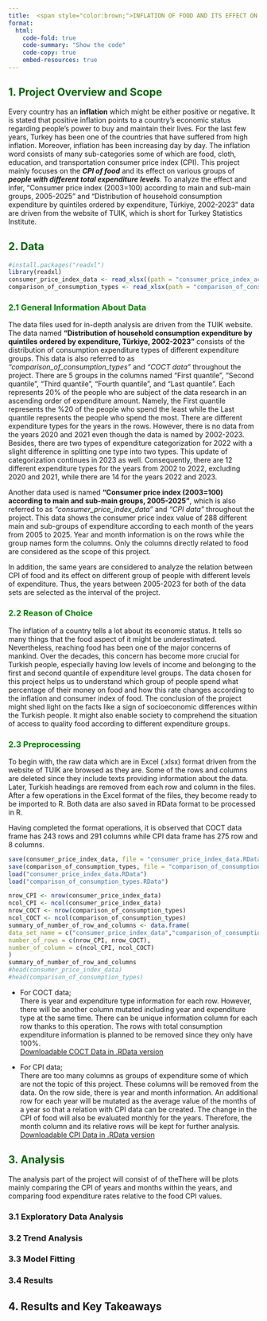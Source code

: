 ```yaml
---
title:  <span style="color:brown;">INFLATION OF FOOD AND ITS EFFECT ON DIFFERENT EXPENDITURE GROUPS IN TURKEY</span> 
format:
  html:
    code-fold: true
    code-summary: "Show the code"
    code-copy: true
    embed-resources: true
---
```


## <span style="color:darkgreen;">1. Project Overview and Scope</span> 

Every country has an **inflation** which might be either positive or negative. It is stated that positive inflation points to a country's economic status regarding people's power to buy and maintain their lives. For the last few years, Turkey has been one of the countries that have suffered from high inflation. Moreover, inflation has been increasing day by day. The inflation word consists of many sub-categories some of which are food, cloth, education, and transportation consumer price index (CPI). This project mainly focuses on the ***CPI of food*** and its effect on various groups of ***people with different total expenditure levels***. To analyze the effect and infer, "Consumer price index (2003=100) according to main and sub-main groups, 2005-2025" and "Distribution of household consumption expenditure by quintiles ordered by expenditure, Türkiye, 2002-2023" data are driven from the website of TUIK, which is short for Turkey Statistics Institute.

## <span style="color:darkgreen;">2. Data</span> 

```r
#install.packages("readxl")
library(readxl)
consumer_price_index_data <- read_xlsx((path = "consumer_price_index_according_to_groups.xlsx"), .name_repair = "unique_quiet")
comparison_of_consumption_types <- read_xlsx(path = "comparison_of_consumption_types_according_to_expenditure.xlsx")
```


### <span style="color:green;">2.1 General Information About Data</span>

The data files used for in-depth analysis are driven from the TUIK website. The data named **"Distribution of household consumption expenditure by quintiles ordered by expenditure, Türkiye, 2002-2023"** consists of the distribution of consumption expenditure types of different expenditure groups. This data is also referred to as *"comparison_of_consumption_types"* and *"COCT data"* throughout the project. There are 5 groups in the columns named "First quantile", "Second quantile", "Third quantile", "Fourth quantile", and "Last quantile". Each represents 20% of the people who are subject of the data research in an ascending order of expenditure amount. Namely, the First quantile represents the %20 of the people who spend the least while the Last quantile represents the people who spend the most. There are different expenditure types for the years in the rows. However, there is no data from the years 2020 and 2021 even though the data is named by 2002-2023. Besides, there are two types of expenditure categorization for 2022 with a slight difference in splitting one type into two types. This update of categorization continues in 2023 as well. Consequently, there are 12 different expenditure types for the years from 2002 to 2022, excluding 2020 and 2021,  while there are 14 for the years 2022 and 2023. \

Another data used is named **"Consumer price index (2003=100) according to main and sub-main groups, 2005-2025"**, which is also referred to as *"consumer_price_index_data"* and *"CPI data"* throughout the project. This data shows the consumer price index value of 288 different main and sub-groups of expenditure according to each month of the years from 2005 to 2025. Year and month information is on the rows while the group names form the columns.  Only the columns directly related to food are considered as the scope of this project. \

In addition, the same years are considered to analyze the relation between CPI of food and its effect on different group of people with different levels of expenditure. Thus, the years between 2005-2023 for both of the data sets are selected as the interval of the project.

### <span style="color:green;">2.2 Reason of Choice</span>

The inflation of a country tells a lot about its economic status. It tells so many things that the food aspect of it might be underestimated. Nevertheless, reaching food has been one of the major concerns of mankind. Over the decades, this concern has become more crucial for Turkish people, especially having low levels of income and belonging to the first and second quantile of expenditure level groups. The data chosen for this project helps us to understand which group of people spend what percentage of their money on food and how this rate changes according to the inflation and consumer index of food. The conclusion of the project might shed light on the facts like a sign of socioeconomic differences within the Turkish people. It might also enable society to comprehend the situation of access to quality food according to different expenditure groups.

### <span style="color:green;">2.3 Preprocessing</span>

To begin with, the raw data which are in Excel (.xlsx) format driven from the website of TUIK are browsed as they are. Some of the rows and columns are deleted since they include texts providing information about the data. Later, Turkish headings are removed from each row and column in the files. After a few operations in the Excel format of the files, they become ready to be imported to R. Both data are also saved in RData format to be processed in R. \

Having completed the format operations, it is observed that COCT data frame has 243 rows and 291 columns while CPI data frame has 275 row and 8 columns.

```r
save(consumer_price_index_data, file = "consumer_price_index_data.RData")
save(comparison_of_consumption_types, file = "comparison_of_consumption_types.RData")
load("consumer_price_index_data.RData")
load("comparison_of_consumption_types.RData")
```

```r
nrow_CPI <- nrow(consumer_price_index_data)
ncol_CPI <- ncol(consumer_price_index_data)
nrow_COCT <- nrow(comparison_of_consumption_types)
ncol_COCT <- ncol(comparison_of_consumption_types)
summary_of_number_of_row_and_columns <- data.frame(
data_set_name = c("consumer_price_index_data","comparison_of_consumption_types"),
number_of_rows = c(nrow_CPI, nrow_COCT),
number_of_column = c(ncol_CPI, ncol_COCT)
)
summary_of_number_of_row_and_columns
#head(consumer_price_index_data)
#head(comparison_of_consumption_types)
```

- For COCT data;\
There is year and expenditure type information for each row. However, there will be another column mutated including year and expenditure type at the same time. There can be unique information column for each row thanks to this operation. The rows with total consumption expenditure information is planned to be removed since they only have 100%.\
[Downloadable COCT Data in .RData version](https://github.com/emu-hacettepe-analytics/emu660-spring2025-ymyildiz/raw/refs/heads/main/comparison_of_consumption_types.RData)

- For CPI data;\
There are too many columns as groups of expenditure some of which are not the topic of this project. These columns will be removed from the data. On the row side, there is year and month information. An additional row for each year will be mutated as the average value of the months of a year so that a relation with CPI data can be created. The change in the CPI of food will also be evaluated monthly for the years. Therefore, the month column and its relative rows will be kept for further analysis.\
[Downloadable CPI Data in .RData version](https://github.com/emu-hacettepe-analytics/emu660-spring2025-ymyildiz/raw/refs/heads/main/consumer_price_index_data.RData)

## <span style="color:darkgreen;">3. Analysis</span>

The analysis part of the project will consist of of theThere will be plots mainly comparing the CPI of years and months within the years, and comparing food expenditure rates relative to the food CPI values.   

### 3.1 Exploratory Data Analysis


### 3.2 Trend Analysis


### 3.3 Model Fitting


### 3.4 Results


## 4. Results and Key Takeaways

